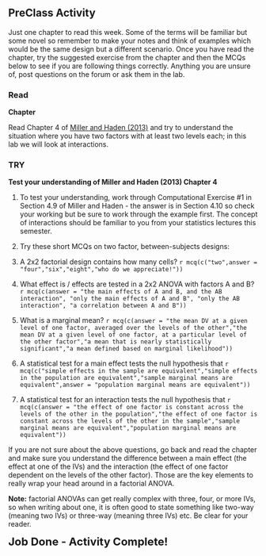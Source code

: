 ## PreClass Activity

Just one chapter to read this week. Some of the terms will be familiar but some novel so remember to make your notes and think of examples which would be the same design but a different scenario. Once you have read the chapter, try the suggested exercise from the chapter and then the MCQs below to see if you are following things correctly. Anything you are unsure of, post questions on the forum or ask them in the lab.

### Read

**Chapter**

Read Chapter 4 of <a href="https://drive.google.com/file/d/0B1fyuTuvj3YoaFdUR3FZaXNuNXc/view" target = "_blank">Miller and Haden (2013)</a> and try to understand the situation where you have two factors with at least two levels each; in this lab we will look at interactions. 

### TRY

**Test your understanding of Miller and Haden (2013) Chapter 4**

1. To test your understanding, work through Computational Exercise #1 in Section 4.9 of Miller and Haden - the answer is in Section 4.10 so check your working but be sure to work through the example first. The concept of interactions should be familiar to you from your statistics lectures this semester.

2. Try these short MCQs on two factor, between-subjects designs:

1. A 2x2 factorial design contains how many cells? `r mcq(c("two",answer = "four","six","eight","who do we appreciate!"))`

2. What effect is / effects are tested in a 2x2 ANOVA with factors A and B? `r mcq(c(answer = "the main effects of A and B, and the AB interaction", "only the main effects of A and B", "only the AB interaction", "a correlation between A and B"))`

3. What is a marginal mean? `r mcq(c(answer = "the mean DV at a given level of one factor, averaged over the levels of the other","the mean DV at a given level of one factor, at a particular level of the other factor","a mean that is nearly statistically significant","a mean defined based on marginal likelihood"))`

4. A statistical test for a main effect tests the null hypothesis that `r mcq(c("simple effects in the sample are equivalent","simple effects in the population are equivalent","sample marginal means are equivalent",answer = "population marginal means are equivalent"))`

5. A statistical test for an interaction tests the null hypothesis that `r mcq(c(answer = "the effect of one factor is constant across the levels of the other in the population","the effect of one factor is constant across the levels of the other in the sample","sample marginal means are equivalent","population marginal means are equivalent"))`

If you are not sure about the above questions, go back and read the chapter and make sure you understand the difference between a main effect (the effect at one of the IVs) and the interaction (the effect of one factor dependent on the levels of the other factor). Those are the key elements to really wrap your head around in a factorial ANOVA.

**Note:** factorial ANOVAs can get really complex with three, four, or more IVs, so when writing about one, it is often good to state something like two-way (meaning two IVs) or three-way (meaning three IVs) etc. Be clear for your reader.

<span style="font-size: 22px; font-weight: bold; color: var(--blue);">Job Done - Activity Complete!</span>